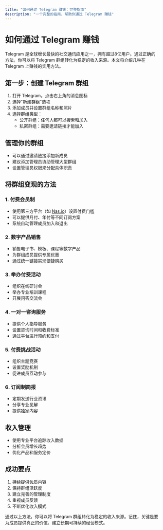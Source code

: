 ```yaml
---
title: "如何通过 Telegram 赚钱：完整指南"
description: "一个完整的指南，帮助你通过 Telegram 赚钱"
---
```


# 如何通过 Telegram 赚钱

Telegram 是全球增长最快的社交通讯应用之一，拥有超过8亿用户。通过正确的方法，你可以将 Telegram 群组转化为稳定的收入来源。本文将介绍几种在 Telegram 上赚钱的实用方法。

## 第一步：创建 Telegram 群组

1. 打开 Telegram，点击右上角的消息图标
2. 选择"新建群组"选项
3. 添加成员并设置群组名称和照片
4. 选择群组类型：
   - 公开群组：任何人都可以搜索和加入
   - 私密群组：需要邀请链接才能加入

## 管理你的群组

- 可以通过邀请链接添加新成员
- 建议添加管理员协助管理大型群组
- 设置管理员权限来分配具体职责

## 将群组变现的方法

### 1. 付费会员制
- 使用第三方平台（如 [Nas.io](https://nas.io/)）设置付费门槛
- 可以提供月付、年付等不同订阅方案
- 系统自动管理成员加入和退出

### 2. 数字产品销售
- 销售电子书、模板、课程等数字产品
- 为群组成员提供专属优惠
- 通过统一链接实现便捷购买

### 3. 举办付费活动
- 组织在线研讨会
- 举办专业培训课程
- 开展问答交流会

### 4. 一对一咨询服务
- 提供个人指导服务
- 设置咨询时间和收费标准
- 通过平台进行预约和支付

### 5. 付费挑战活动
- 组织主题竞赛
- 设置奖励机制
- 促进成员互动参与

### 6. 订阅制简报
- 定期发送行业资讯
- 分享专业见解
- 提供独家内容

## 收入管理

- 使用专业平台追踪收入数据
- 分析会员增长趋势
- 优化产品和服务定价

## 成功要点

1. 持续提供优质内容
2. 保持群组活跃度
3. 建立完善的管理制度
4. 重视成员反馈
5. 不断优化收入模式

通过以上方法，你可以将 Telegram 群组转化为稳定的收入来源。记住，关键是要为成员提供真正的价值，建立长期可持续的经营模式。
